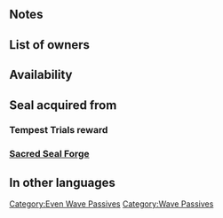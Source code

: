 {{SkillPage Tabs}}{{Passive
|type=C
|exclusive=0
|1name=Even Spd Wave 1
|1tagid=SID_速さの波・偶数1
|1promotionRarity=4
|1promotionTier=1
|1required=-
|1effect=At start of even-numbered turns, grants Spd+2 to unit and adjacent allies for 1 turn.<br>(Bonus granted to unit even if no allies are adjacent.)
|1cost=60
|2name=Even Spd Wave 2
|2tagid=SID_速さの波・偶数2
|2promotionRarity=5
|2promotionTier=1
|2effect=At start of even-numbered turns, grants Spd+4 to unit and adjacent allies for 1 turn.<br>(Bonus granted to unit even if no allies are adjacent.)
|2cost=120
|3name=Even Spd Wave 3
|3tagid=SID_速さの波・偶数3
|3effect=At start of even-numbered turns, grants Spd+6 to unit and adjacent allies for 1 turn.<br>(Bonus granted to unit even if no allies are adjacent.)
|3cost=240
|canUseMove={{MoveList|all}}
|canUseWeapon={{WeaponList|all}}
|properties=random_all,random_inherit_base
}}
==Notes==
{{Bonuses}}
==List of owners==
{{Skill Hero List}}

==Availability==
{{PassiveFocusList}}
{{PassiveDistributionList}}
{{PassiveCombatManualList}}
==Seal acquired from==
===Tempest Trials reward===
{{Tempest Trials seal reward}}
===[[Sacred Seal Forge]]===
{{SealCosts
|seals=Even Spd Wave 1;Even Spd Wave 2;Even Spd Wave 3
|badgeColor=Azure
|costs1=20;100;20
|costs2=60;200;50
|costs3=400;1000;100
}}

==In other languages==
{{OtherLanguages
|japanese=速さの波・偶数
|german=Gerade Ges.
|spanishEU=Ola Vel par
|spanishLA=Ola Vel. par
|french=Pair Vit
|italian=Vel pari
|chineseTW=速度之波・偶數
|portuguese=Onda Vel. par
}}
{{Seals Navbox}}
{{Passives Navbox|C}}
[[Category:Even Wave Passives]]
[[Category:Wave Passives]]